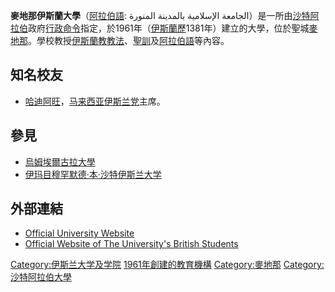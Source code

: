{{Infobox university|
| name = 麥地那伊斯蘭大學
| native_name = <span lang="ar"> الجامعة الإسلامية بالمدينة المنورة
| motto =
| image = Asrama Unit 10 Universitas Islam Madinah (1).jpg
| established = 1961年
| president = Dr. Mohammad bin Ali
| type = [[公立大學|公立大學]]
| city = [[麥地那|麥地那]]
| country = [[沙特阿拉伯|沙特阿拉伯]]
| students = 22,000
| staff =
| campus =
| former_names =
| website = [http://iu.edu.sa/web/Default.aspx www.iu.edu.sa]
}}
'''麥地那伊斯蘭大學'''（[[阿拉伯語|阿拉伯語]]: الجامعة الإسلامية بالمدينة المنورة）是一所由[[沙特阿拉伯|沙特阿拉伯]]政府[[行政命令|行政命令]]指定，於1961年（[[伊斯蘭歷|伊斯蘭歷]]1381年）建立的大學，位於聖城[[麥地那|麥地那]]。學校教授[[伊斯蘭教教法|伊斯蘭教教法]]、[[聖訓|聖訓]]及[[阿拉伯語|阿拉伯語]]等內容。

==知名校友==
*[[哈迪阿旺|哈迪阿旺]]，[[马来西亚|马来西亚]][[伊斯兰党|伊斯兰党]]主席。

== 參見==

* [[烏姆埃爾古拉大學|烏姆埃爾古拉大學]]
* [[伊玛目穆罕默德·本·沙特伊斯兰大学|伊玛目穆罕默德·本·沙特伊斯兰大学]]

== 外部連結 ==

* [https://web.archive.org/web/20100119213638/http://iu.edu.sa/web/default.aspx Official University Website]
* [http://www.MadinahStudent.co.uk Official Website of The University's British Students]{{Wayback|url=http://www.madinahstudent.co.uk/ |date=20200131130141 }}

{{coord|24|28|50|N|39|33|53|E|region:SA-03_type:landmark_source:kolossus-dewiki|display=title}}

{{Authority control}}
{{DEFAULTSORT:Islamic University Of Madinah}}

[[Category:伊斯兰大学及学院|Category:伊斯兰大学及学院]]
[[Category:1961年創建的教育機構|]]
[[Category:麥地那|Category:麥地那]]
[[Category:沙特阿拉伯大學|Category:沙特阿拉伯大學]]